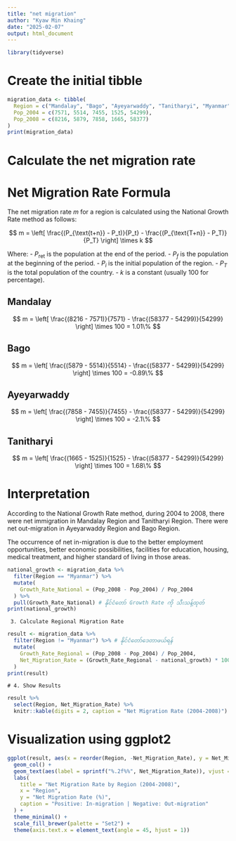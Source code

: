 ```yaml
---
title: "net migration"
author: "Kyaw Min Khaing"
date: "2025-02-07"
output: html_document
---
```


```r
library(tidyverse)
```

# Create the initial tibble

```r
migration_data <- tibble(
  Region = c("Mandalay", "Bago", "Ayeyarwaddy", "Tanitharyi", "Myanmar"),
  Pop_2004 = c(7571, 5514, 7455, 1525, 54299),
  Pop_2008 = c(8216, 5879, 7858, 1665, 58377)
)
print(migration_data)
```

# Calculate the net migration rate

# Net Migration Rate Formula

The net migration rate $m$ for a region is calculated using the National Growth Rate method as follows:

$$
m = \left[ \frac{(P_{\text{t+n}} - P_t)}{P_t} - \frac{(P_{\text{T+n}} - P_T)}{P_T} \right] \times k
$$

Where: - $P_{\text{ret}}$ is the population at the end of the period. - $P_f$ is the population at the beginning of the period. - $P_i$ is the initial population of the region. - $P_T$ is the total population of the country. - $k$ is a constant (usually 100 for percentage).

## Mandalay

$$
m = \left[ \frac{(8216 - 7571)}{7571} - \frac{(58377 - 54299)}{54299} \right] \times 100 = 1.01\%
$$

## Bago

$$
m = \left[ \frac{(5879 - 5514)}{5514} - \frac{(58377 - 54299)}{54299} \right] \times 100 = -0.89\%
$$

## Ayeyarwaddy

$$
m = \left[ \frac{(7858 - 7455)}{7455} - \frac{(58377 - 54299)}{54299} \right] \times 100 = -2.1\%
$$

## Tanitharyi

$$
m = \left[ \frac{(1665 - 1525)}{1525} - \frac{(58377 - 54299)}{54299} \right] \times 100 = 1.68\%
$$

# Interpretation

According to the National Growth Rate method, during 2004 to 2008, there were net immigration in Mandalay Region and Tanitharyi Region. There were net out-migration in Ayeyarwaddy Region and Bago Region.

The occurrence of net in-migration is due to the better employment opportunities, better economic possibilities, facilities for education, housing, medical treatment, and higher standard of living in those areas.

```r
national_growth <- migration_data %>%
  filter(Region == "Myanmar") %>%
  mutate(
    Growth_Rate_National = (Pop_2008 - Pop_2004) / Pop_2004
  ) %>%
  pull(Growth_Rate_National) # နိုင်ငံတော် Growth Rate ကို သီးသန့်ထုတ်
print(national_growth)
```

```         
 3. Calculate Regional Migration Rate
```

```r
result <- migration_data %>%
  filter(Region != "Myanmar") %>% # နိုင်ငံတော်ဒေတာဖယ်ရန်
  mutate(
    Growth_Rate_Regional = (Pop_2008 - Pop_2004) / Pop_2004,
    Net_Migration_Rate = (Growth_Rate_Regional - national_growth) * 100
  )
print(result)
```

```         
# 4. Show Results
```

```r
result %>%
  select(Region, Net_Migration_Rate) %>%
  knitr::kable(digits = 2, caption = "Net Migration Rate (2004-2008)")

```

# Visualization using ggplot2

```r
ggplot(result, aes(x = reorder(Region, -Net_Migration_Rate), y = Net_Migration_Rate, fill = Region)) +
  geom_col() +
  geom_text(aes(label = sprintf("%.2f%%", Net_Migration_Rate)), vjust = -0.5) +
  labs(
    title = "Net Migration Rate by Region (2004-2008)",
    x = "Region",
    y = "Net Migration Rate (%)",
    caption = "Positive: In-migration | Negative: Out-migration"
  ) +
  theme_minimal() +
  scale_fill_brewer(palette = "Set2") +
  theme(axis.text.x = element_text(angle = 45, hjust = 1))
```
